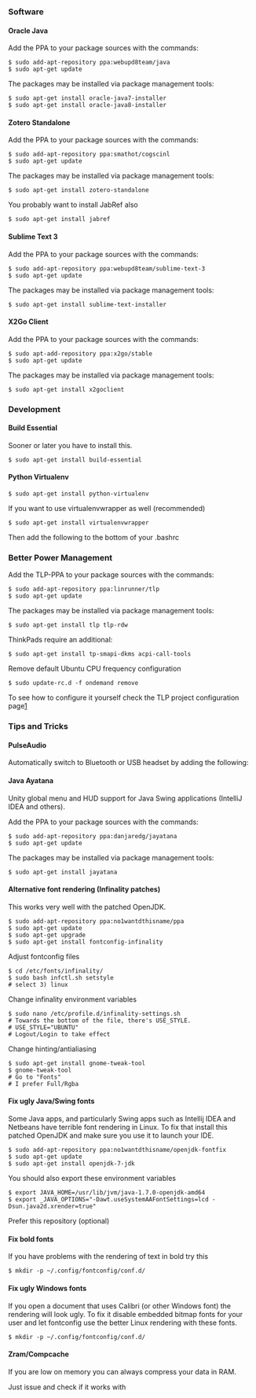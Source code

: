 === Software ===

==== Oracle Java ====

Add the PPA to your package sources with the commands:
 $ sudo add-apt-repository ppa:webupd8team/java
 $ sudo apt-get update

The packages may be installed via package management tools:
 $ sudo apt-get install oracle-java7-installer
 $ sudo apt-get install oracle-java8-installer

==== Zotero Standalone ====

Add the PPA to your package sources with the commands:
 $ sudo add-apt-repository ppa:smathot/cogscinl
 $ sudo apt-get update

The packages may be installed via package management tools:
 $ sudo apt-get install zotero-standalone

You probably want to install JabRef also
 $ sudo apt-get install jabref

==== Sublime Text 3 ====

Add the PPA to your package sources with the commands:
 $ sudo add-apt-repository ppa:webupd8team/sublime-text-3
 $ sudo apt-get update

The packages may be installed via package management tools:
 $ sudo apt-get install sublime-text-installer

==== X2Go Client ====

Add the PPA to your package sources with the commands:
 $ sudo apt-add-repository ppa:x2go/stable
 $ sudo apt-get update

The packages may be installed via package management tools:
 $ sudo apt-get install x2goclient

=== Development ===

==== Build Essential ====

Sooner or later you have to install this.

 $ sudo apt-get install build-essential

==== Python Virtualenv ====

 $ sudo apt-get install python-virtualenv

If you want to use virtualenvwrapper as well (recommended)
 $ sudo apt-get install virtualenvwrapper

Then add the following to the bottom of your .bashrc

{{hc|~/.bashrc|2=<nowiki>
export WORKON_HOME=$HOME/.virtualenvs
export PROJECT_HOME=$HOME/Projects
if [ -f "$(which virtualenvwrapper_lazy.sh)" ]; then
    source $(which virtualenvwrapper_lazy.sh)
fi
</nowiki>
}}

=== Better Power Management ===

Add the TLP-PPA to your package sources with the commands:
 $ sudo add-apt-repository ppa:linrunner/tlp
 $ sudo apt-get update

The packages may be installed via package management tools:
 $ sudo apt-get install tlp tlp-rdw

ThinkPads require an additional:
 $ sudo apt-get install tp-smapi-dkms acpi-call-tools

Remove default Ubuntu CPU frequency configuration

 $ sudo update-rc.d -f ondemand remove

To see how to configure it yourself check the TLP project configuration page[http://linrunner.de/en/tlp/docs/tlp-configuration.html]

=== Tips and Tricks ===

==== PulseAudio ====

Automatically switch to Bluetooth or USB headset by adding the following:

{{hc|/etc/pulse/default.pa|2=<nowiki>
### automatically switch to newly-connected devices
load-module module-switch-on-connect</nowiki>
}}

==== Java Ayatana ====

Unity global menu and HUD support for Java Swing applications (IntelliJ IDEA and others).

Add the PPA to your package sources with the commands:
 $ sudo add-apt-repository ppa:danjaredg/jayatana
 $ sudo apt-get update

The packages may be installed via package management tools:
 $ sudo apt-get install jayatana

==== Alternative font rendering (Infinality patches) ====

This works very well with the patched OpenJDK.

 $ sudo add-apt-repository ppa:no1wantdthisname/ppa
 $ sudo apt-get update
 $ sudo apt-get upgrade
 $ sudo apt-get install fontconfig-infinality

Adjust fontconfig files

 $ cd /etc/fonts/infinality/
 $ sudo bash infctl.sh setstyle
 # select 3) linux

Change infinality environment variables
 $ sudo nano /etc/profile.d/infinality-settings.sh
 # Towards the bottom of the file, there's USE_STYLE.
 # USE_STYLE="UBUNTU"
 # Logout/Login to take effect

Change hinting/antialiasing
 $ sudo apt-get install gnome-tweak-tool
 $ gnome-tweak-tool
 # Go to "Fonts"
 # I prefer Full/Rgba

==== Fix ugly Java/Swing fonts ====

Some Java apps, and particularly Swing apps such as Intellij IDEA and Netbeans have terrible font rendering in Linux. To fix that install this patched OpenJDK and make sure you use it to launch your IDE.

 $ sudo add-apt-repository ppa:no1wantdthisname/openjdk-fontfix
 $ sudo apt-get update
 $ sudo apt-get install openjdk-7-jdk

You should also export these environment variables

 $ export JAVA_HOME=/usr/lib/jvm/java-1.7.0-openjdk-amd64
 $ export _JAVA_OPTIONS="-Dawt.useSystemAAFontSettings=lcd -Dsun.java2d.xrender=true"

Prefer this repository (optional)

{{hc|/etc/apt/preferences.d/openjdk-fontfix|2=<nowiki>
Package: *
Pin: release o=LP-PPA-no1wantdthisname-openjdk-fontfix
Pin-Priority: 600
</nowiki>
}}

==== Fix bold fonts ====

If you have problems with the rendering of text in bold try this

 $ mkdir -p ~/.config/fontconfig/conf.d/

{{hc|~/.config/fontconfig/conf.d/20-fix-bold.conf|2=<nowiki>
<?xml version="1.0"?>
<!DOCTYPE fontconfig SYSTEM "fonts.dtd">
<fontconfig>
  <match target="pattern">
    <edit name="dpi" mode="assign">
      <double>72</double>
    </edit>
  </match>
</fontconfig>
</nowiki>
}}

==== Fix ugly Windows fonts ====

If you open a document that uses Calibri (or other Windows font) the rendering will look ugly. To fix it disable embedded bitmap fonts for your user and let fontconfig use the better Linux rendering with these fonts.

 $ mkdir -p ~/.config/fontconfig/conf.d/

{{hc|~/.config/fontconfig/conf.d/20-no-embedded.conf|2=<nowiki>
<?xml version="1.0"?>
<!DOCTYPE fontconfig SYSTEM "fonts.dtd">
<fontconfig>
  <match target="font">
    <edit name="embeddedbitmap" mode="assign">
      <bool>false</bool>
    </edit>
  </match>
</fontconfig>
</nowiki>
}}

==== Zram/Compcache ====

If you are low on memory you can always compress your data in RAM.

Just issue {{ic|apt-get install zram-config}} and check if it works with {{ic|cat /proc/swaps}}